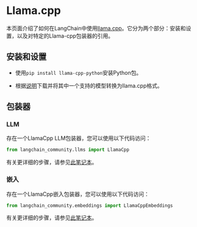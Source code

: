 # Llama.cpp

本页面介绍了如何在LangChain中使用[llama.cpp](https://github.com/ggerganov/llama.cpp)。它分为两个部分：安装和设置，以及对特定的Llama-cpp包装器的引用。

## 安装和设置

- 使用`pip install llama-cpp-python`安装Python包。

- 根据[说明](https://github.com/ggerganov/llama.cpp)下载并将其中一个支持的模型转换为llama.cpp格式。

## 包装器

### LLM

存在一个LlamaCpp LLM包装器，您可以使用以下代码访问：

```python
from langchain_community.llms import LlamaCpp
```

有关更详细的步骤，请参见[此笔记本](/docs/integrations/llms/llamacpp)。

### 嵌入

存在一个LlamaCpp嵌入包装器，您可以使用以下代码访问：

```python
from langchain_community.embeddings import LlamaCppEmbeddings
```

有关更详细的步骤，请参见[此笔记本](/docs/integrations/text_embedding/llamacpp)。